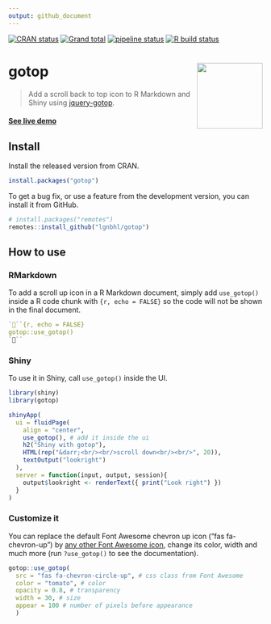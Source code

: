 ```yaml
---
output: github_document
---
```


<!-- README.md is generated from README.Rmd. Please edit that file -->

<!-- badges: start -->
[![CRAN status](https://www.r-pkg.org/badges/version/gotop)](https://CRAN.R-project.org/package=gotop)
[![Grand total](https://cranlogs.r-pkg.org/badges/grand-total/gotop)](https://cran.r-project.org/package=gotop)
[![pipeline status](https://gitlab.com/lgnbhl/gotop/badges/master/pipeline.svg)](https://gitlab.com/lgnbhl/gotop/pipelines)
[![R build status](https://github.com/lgnbhl/gotop/workflows/R-CMD-check/badge.svg)](https://github.com/lgnbhl/gotop/actions)
  <!-- badges: end -->

# gotop <img src="man/figures/logo.png" align="right" alt="" width="130" />

> Add a scroll back to top icon to R Markdown and Shiny using [jquery-gotop](https://scottdorman.blog/jquery-gotop/).

#### [See live demo](https://gotop.felixluginbuhl.com)

## Install

Install the released version from CRAN.

```r
install.packages("gotop")
```

To get a bug fix, or use a feature from the development version, you can install it from GitHub.

```r
# install.packages("remotes")
remotes::install_github("lgnbhl/gotop")
```

## How to use

### RMarkdown

To add a scroll up icon in a R Markdown document, simply add `use_gotop()` inside a R code chunk with ```{r, echo = FALSE}``` so the code will not be shown in the final document.

``` r
```{r, echo = FALSE}
gotop::use_gotop()
```
```

### Shiny

To use it in Shiny, call `use_gotop()` inside the UI.

```r
library(shiny)
library(gotop)

shinyApp(
  ui = fluidPage(
    align = "center",
    use_gotop(), # add it inside the ui
    h2("Shiny with gotop"), 
    HTML(rep("&darr;<br/><br/>scroll down<br/><br/>", 20)),
    textOutput("lookright")
  ),
  server = function(input, output, session){
    output$lookright <- renderText({ print("Look right") })
  }
)
```

### Customize it

You can replace the default Font Awesome chevron up icon ("fas fa-chevron-up") by [any other Font Awesome icon](https://fontawesome.com/icons?d=gallery), change its color, width and much more (run `?use_gotop()` to see the documentation).

```r
gotop::use_gotop(
  src = "fas fa-chevron-circle-up", # css class from Font Awesome
  color = "tomato", # color
  opacity = 0.8, # transparency
  width = 30, # size
  appear = 100 # number of pixels before appearance
  )
```
